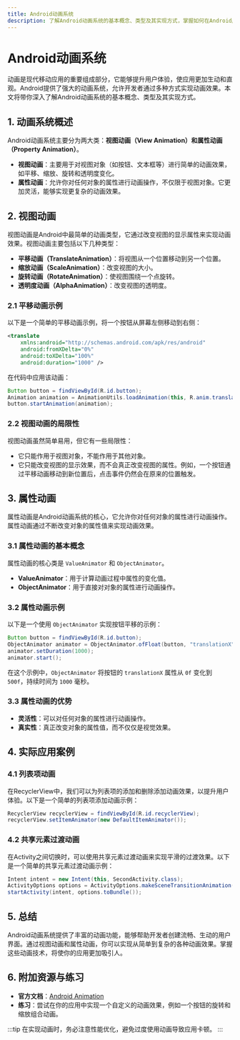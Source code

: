 ```yaml
---
title: Android动画系统
description: 了解Android动画系统的基本概念、类型及其实现方式，掌握如何在Android应用中创建流畅的动画效果。
---
```


# Android动画系统

动画是现代移动应用的重要组成部分，它能够提升用户体验，使应用更加生动和直观。Android提供了强大的动画系统，允许开发者通过多种方式实现动画效果。本文将带你深入了解Android动画系统的基本概念、类型及其实现方式。

## 1. 动画系统概述

Android动画系统主要分为两大类：**视图动画（View Animation）**和**属性动画（Property Animation）**。

- **视图动画**：主要用于对视图对象（如按钮、文本框等）进行简单的动画效果，如平移、缩放、旋转和透明度变化。
- **属性动画**：允许你对任何对象的属性进行动画操作，不仅限于视图对象。它更加灵活，能够实现更复杂的动画效果。

## 2. 视图动画

视图动画是Android中最简单的动画类型，它通过改变视图的显示属性来实现动画效果。视图动画主要包括以下几种类型：

- **平移动画（TranslateAnimation）**：将视图从一个位置移动到另一个位置。
- **缩放动画（ScaleAnimation）**：改变视图的大小。
- **旋转动画（RotateAnimation）**：使视图围绕一个点旋转。
- **透明度动画（AlphaAnimation）**：改变视图的透明度。

### 2.1 平移动画示例

以下是一个简单的平移动画示例，将一个按钮从屏幕左侧移动到右侧：

```xml
<translate
    xmlns:android="http://schemas.android.com/apk/res/android"
    android:fromXDelta="0%"
    android:toXDelta="100%"
    android:duration="1000" />
```

在代码中应用该动画：

```java
Button button = findViewById(R.id.button);
Animation animation = AnimationUtils.loadAnimation(this, R.anim.translate_animation);
button.startAnimation(animation);
```

### 2.2 视图动画的局限性

视图动画虽然简单易用，但它有一些局限性：

- 它只能作用于视图对象，不能作用于其他对象。
- 它只能改变视图的显示效果，而不会真正改变视图的属性。例如，一个按钮通过平移动画移动到新位置后，点击事件仍然会在原来的位置触发。

## 3. 属性动画

属性动画是Android动画系统的核心，它允许你对任何对象的属性进行动画操作。属性动画通过不断改变对象的属性值来实现动画效果。

### 3.1 属性动画的基本概念

属性动画的核心类是 `ValueAnimator` 和 `ObjectAnimator`。

- **ValueAnimator**：用于计算动画过程中属性的变化值。
- **ObjectAnimator**：用于直接对对象的属性进行动画操作。

### 3.2 属性动画示例

以下是一个使用 `ObjectAnimator` 实现按钮平移的示例：

```java
Button button = findViewById(R.id.button);
ObjectAnimator animator = ObjectAnimator.ofFloat(button, "translationX", 0f, 500f);
animator.setDuration(1000);
animator.start();
```

在这个示例中，`ObjectAnimator` 将按钮的 `translationX` 属性从 `0f` 变化到 `500f`，持续时间为 `1000` 毫秒。

### 3.3 属性动画的优势

- **灵活性**：可以对任何对象的属性进行动画操作。
- **真实性**：真正改变对象的属性值，而不仅仅是视觉效果。

## 4. 实际应用案例

### 4.1 列表项动画

在RecyclerView中，我们可以为列表项的添加和删除添加动画效果，以提升用户体验。以下是一个简单的列表项添加动画示例：

```java
RecyclerView recyclerView = findViewById(R.id.recyclerView);
recyclerView.setItemAnimator(new DefaultItemAnimator());
```

### 4.2 共享元素过渡动画

在Activity之间切换时，可以使用共享元素过渡动画来实现平滑的过渡效果。以下是一个简单的共享元素过渡动画示例：

```java
Intent intent = new Intent(this, SecondActivity.class);
ActivityOptions options = ActivityOptions.makeSceneTransitionAnimation(this, view, "shared_element");
startActivity(intent, options.toBundle());
```

## 5. 总结

Android动画系统提供了丰富的动画功能，能够帮助开发者创建流畅、生动的用户界面。通过视图动画和属性动画，你可以实现从简单到复杂的各种动画效果。掌握这些动画技术，将使你的应用更加吸引人。

## 6. 附加资源与练习

- **官方文档**：[Android Animation](https://developer.android.com/guide/topics/graphics/animation)
- **练习**：尝试在你的应用中实现一个自定义的动画效果，例如一个按钮的旋转和缩放组合动画。

:::tip
在实现动画时，务必注意性能优化，避免过度使用动画导致应用卡顿。
:::